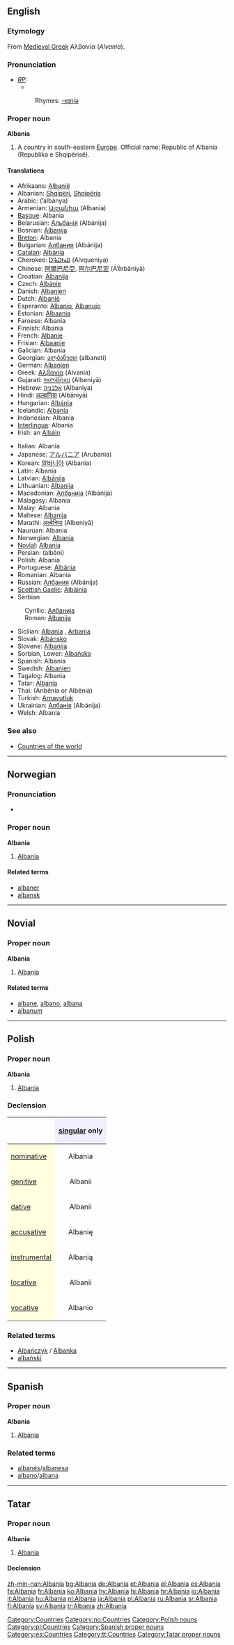 {{see|Albánia|Albanía|Albanìa|Albània|Albânia}}
==English==
{{wikipedia}}

===Etymology===
From [[w:Medieval Greek|Medieval Greek]] Αλβανία (''Alvania'').

===Pronunciation===
* ''[[RP]]:''
** {{IPA|/ælˈbeɪniə/}}
*:Rhymes: [[Rhymes:English:-eɪniə|-eɪniə]]

===Proper noun===
'''Albania'''

# A country in south-eastern [[Europe]]. Official name: Republic of Albania (Republika e Shqipërisë).

====Translations====
{{top}}
*Afrikaans: [[Albanië]]
*Albanian: [[Shqipëri]], [[Shqipëria]]
*Arabic: {{ARchar|[[ألبانيا]]}} (’albánya) {{f}}
*Armenian: [[Ալբանիա]] (Albania)
*[[Basque]]: Albania
*Belarusian: [[Альбанія]] (Albánija)
*Bosnian: [[Albanija]] {{f}}
*[[Breton]]: Albania
*Bulgarian: [[Албания]] (Albánija) {{f}}
*[[Catalan]]: [[Albània]] {{f}}
*Cherokee: [[ᎠᎸᏇᏂᏯ]] (Alvqueniya)
*Chinese: [[阿爾巴尼亞]], [[阿尔巴尼亚]] (Ā’ěrbāníyà)
*Croatian: [[Albanija]] {{f}}
*Czech: [[Albánie]]
*Danish: [[Albanien]]
*Dutch: [[Albanië]]
*Esperanto: [[Albanio]], [[Albanujo]]
*Estonian: [[Albaania]]
*Faroese: Albania
*Finnish: Albania
*French: [[Albanie]] {{f}}
*Frisian: [[Albaanje]]
*Galician: Albania {{f}}
*Georgian: [[ალბანეთი]] (albaneti)
*German: [[Albanien]] {{n}}
*Greek: [[Αλβανία]] (Alvanía) {{f}}
*Gujarati: [[અલ્બેનિયા]] (Albeniyā)
*Hebrew: [[אלבניה]] (Albaniya)
*Hindi: [[अल्बानिया]] (Albāniyā)
*Hungarian: [[Albánia]]
*Icelandic: [[Albanía]]
*Indonesian: Albania
*[[Interlingua]]: Albania
*Irish: an [[Albáin]] {{f}}
{{mid}}
*Italian: Albania {{f}}
*Japanese: [[アルバニア]] (Arubania)
*Korean: [[알바니아]] (Albania)
*Latin: Albania {{f}}
*Latvian: [[Albānija]]
*Lithuanian: [[Albanija]]
*Macedonian: [[Албанија]] (Albánija)
*Malagasy: Albania
*Malay: Albania
*Maltese: [[Albanija]]
*Marathi: [[अल्बेनिया]] (Albeniyā)
*Nauruan: Albania
*Norwegian: [[#Norwegian|Albania]]
*[[Novial]]: [[Albania]]
*Persian: {{FAchar|[[آلبانی]]}} (albâni)
*Polish: Albania {{f}}
*Portuguese: [[Albânia]] {{f}}
*Romanian: Albania {{f}}
*Russian: [[Албания]] (Albánija) {{f}}
*[[Scottish Gaelic]]: [[Albàinia]]
*Serbian
:Cyrillic: [[Албанија]] {{f}}
:Roman: [[Albanija#Serbian|Albanija]] {{f}}
*Sicilian: [[Albanìa]] {{f}}, [[Arbanìa]] {{f}}
*Slovak: [[Albánsko]]
*Slovene: [[Albanija]] {{f}}
*Sorbian, Lower: [[Albańska]] {{f}}
*Spanish: Albania {{f}}
*Swedish: [[Albanien]]
*Tagalog: Albania
*Tatar: [[Albania#Tatar|Albania]]
*Thai: {{THchar|[[อัลเบเนีย]]}} (Anbēnia or Albēnia)
*Turkish: [[Arnavutluk]]
*Ukrainian: [[Албанія]] (Albánija) {{f}}
*Welsh: Albania {{f}}
{{bottom}}

===See also===
*[[Countries of the world]]

[[Category:Countries]]

----

==Norwegian==
===Pronunciation===
*{{IPA|/ɑlbɑnjɑ/}}

===Proper noun===
'''Albania'''

# [[#English|Albania]]

====Related terms====
*[[albaner]]
*[[albansk]]

[[Category:no:Countries]]

----

==Novial==

===Proper noun===
'''Albania'''

# [[#English|Albania]]

====Related terms====
*[[albane]], [[albano]], [[albana]]
*[[albanum]]

----

==Polish==

===Proper noun===
'''Albania''' {{f}}

# [[#English|Albania]]

===Declension===
{| border="1" cellpadding="4" cellspacing="0"
!
! style="background-color: #EFEFFF" align="center"|[[singular]] only
|-
! style="background-color: #FFFFE0" align="left"|[[nominative case|nominative]]
| align="center"|Albania
|-
! style="background-color: #FFFFE0" align="left"|[[genitive case|genitive]]
| align="center"|Albanii
|-
! style="background-color: #FFFFE0" align="left"|[[dative case|dative]]
| align="center"|Albanii
|-
! style="background-color: #FFFFE0" align="left"|[[accusative case|accusative]]
| align="center"|Albanię
|-
! style="background-color: #FFFFE0" align="left"|[[instrumental case|instrumental]]
| align="center"|Albanią
|-
! style="background-color: #FFFFE0" align="left"|[[locative case|locative]]
| align="center"|Albanii
|-
! style="background-color: #FFFFE0" align="left"|[[vocative case|vocative]]
| align="center"|Albanio
|}

===Related terms===
*[[Albańczyk]] / [[Albanka]]
*[[albański]]

[[Category:Polish nouns]]
[[Category:pl:Countries]]

----

==Spanish==

===Proper noun===
'''Albania''' {{f}}

# [[#English|Albania]]

===Related terms===
*[[albanés]]/[[albanesa]]
*[[albano]]/[[albana]]

[[Category:Spanish proper nouns]]
[[Category:es:Countries]]

----

==Tatar==

===Proper noun===
'''Albania'''

# [[Albania#English|Albania]]

====Declension====
{{tt-latin-noun|nıñ|ga|nı|da|dan}}

[[Category:tt:Countries]]
[[Category:Tatar proper nouns]]

[[zh-min-nan:Albania]]
[[bg:Albania]]
[[de:Albania]]
[[et:Albania]]
[[el:Albania]]
[[es:Albania]]
[[fa:Albania]]
[[fr:Albania]]
[[ko:Albania]]
[[hy:Albania]]
[[hi:Albania]]
[[hr:Albania]]
[[io:Albania]]
[[it:Albania]]
[[hu:Albania]]
[[nl:Albania]]
[[ja:Albania]]
[[pl:Albania]]
[[ru:Albania]]
[[sr:Albania]]
[[fi:Albania]]
[[sv:Albania]]
[[tr:Albania]]
[[zh:Albania]]